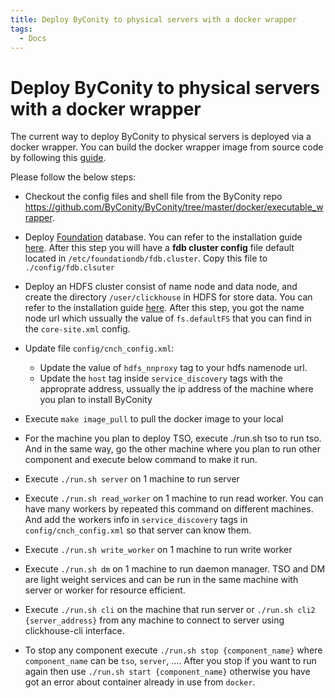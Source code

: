 ```yaml
---
title: Deploy ByConity to physical servers with a docker wrapper
tags:
  - Docs
---
```


# Deploy ByConity to physical servers with a docker wrapper

The current way to deploy ByConity to physical servers is deployed via a docker wrapper. 
You can build the docker wrapper image from source code by following this [guide](https://github.com/ByConity/ByConity/tree/master/docker/executable_wrapper/Update_docker_image.md). 


Please follow the below steps:

- Checkout the config files and shell file from the ByConity repo https://github.com/ByConity/ByConity/tree/master/docker/executable_wrapper. 

- Deploy [Foundation](https://apple.github.io/foundationdb/) database. You can refer to the installation guide [here](https://github.com/ByConity/ByConity/tree/master/docker/executable_wrapper/FDB_installation.md). After this step you will have a **fdb cluster config** file default located in `/etc/foundationdb/fdb.cluster`. Copy this file to `./config/fdb.clsuter`
- Deploy an HDFS cluster consist of name node and data node, and create the directory `/user/clickhouse` in HDFS for store data. You can refer to the installation guide [here](https://github.com/ByConity/ByConity/tree/master/docker/executable_wrapper/HDFS_installation.md). After this step, you got the name node url which ussually the value of `fs.defaultFS` that you can find in the `core-site.xml` config. 

- Update file `config/cnch_config.xml`: 
    - Update the value of `hdfs_nnproxy` tag to your hdfs namenode url. 
    - Update the `host` tag inside `service_discovery` tags with the approprate address, ussually the ip address of the machine where you plan to install ByConity

- Execute `make image_pull` to pull the docker image to your local
- For the machine you plan to deploy TSO, execute ./run.sh tso to run tso. And in the same way, go the other machine where you plan to run other component and execute below command to make it run.
- Execute `./run.sh server` on 1 machine to run server
- Execute `./run.sh read_worker` on 1 machine to run read worker. You can have many workers by repeated this command on different machines. And add the workers info in `service_discovery` tags in `config/cnch_config.xml` so that server can know them.
- Execute `./run.sh write_worker` on 1 machine to run write worker
- Execute `./run.sh dm` on 1 machine to run daemon manager. TSO and DM are light weight services and can be run in the same machine with server or worker for resource efficient.
- Execute `./run.sh cli` on the machine that run server or `./run.sh cli2 {server_address}` from any machine to connect to server using clickhouse-cli interface.
- To stop any component execute `./run.sh stop {component_name}` where `component_name` can be `tso`, `server`, .... After you stop if you want to run again then use `./run.sh start {component_name}` otherwise you have got an error about container already in use from `docker`.

